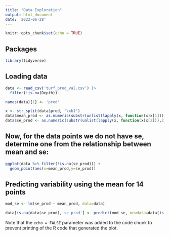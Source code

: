 ```yaml
---
title: "Data Exploration"
output: html_document
date: '2022-06-28'
---
```


```r
knitr::opts_chunk$set(echo = TRUE)
```

## Packages

```r
library(tidyverse)

```

## Loading data

```r
data <- read_csv('turf_prod_val.csv') |> 
  filter(!is.na(Depth))

names(data)[1] <- 'prod'

x <- str_split(data$prod, '\xb1')
data$mean_prod <- as.numeric(substr(unlist(lapply(x, function(x)x[1])),1,3))
data$se_prod <- as.numeric(substr(unlist(lapply(x, function(x)x[2])),2,5))

```

## Now, for the data points we do not have se, determine one from the relationship between mean and se:

```r

ggplot(data %>% filter(!is.na(se_prod))) +
  geom_point(aes(x=mean_prod,y=se_prod))

```
## Predicting variability using the mean for 14 points

```r
mod_se <- lm(se_prod ~ mean_prod, data=data)

data[is.na(data$se_prod),'se_prod'] <- predict(mod_se, newdata=data[is.na(data$se_prod),])

```

Note that the `echo = FALSE` parameter was added to the code chunk to prevent printing of the R code that generated the plot.

